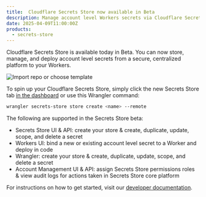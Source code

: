 ```yaml
---
title:  Cloudflare Secrets Store now available in Beta
description: Manage account level Workers secrets via Cloudflare Secrets Store (beta)
date: 2025-04-09T11:00:00Z
products:
  - secrets-store
---
```


Cloudflare Secrets Store is available today in Beta. You can now store, manage, and deploy account level secrets from a secure, centralized platform to your Workers. 

![Import repo or choose template](~/assets/images/ssl/secrets-store-landing-page.png)

To spin up your Cloudflare Secrets Store, simply click the new Secrets Store tab [in the dashboard](http://dash.cloudflare.com/?to=/:account/secrets-store) or use this Wrangler command:

```sh
wrangler secrets-store store create <name> --remote
```

The following are supported in the Secrets Store beta:

* Secrets Store UI & API: create your store & create, duplicate, update, scope, and delete a secret
* Workers UI: bind a new or existing account level secret to a Worker and deploy in code
* Wrangler: create your store & create, duplicate, update, scope, and delete a secret
* Account Management UI & API: assign Secrets Store permissions roles & view audit logs for actions taken in Secrets Store core platform

For instructions on how to get started, visit our [developer documentation](/secrets-store/). 
